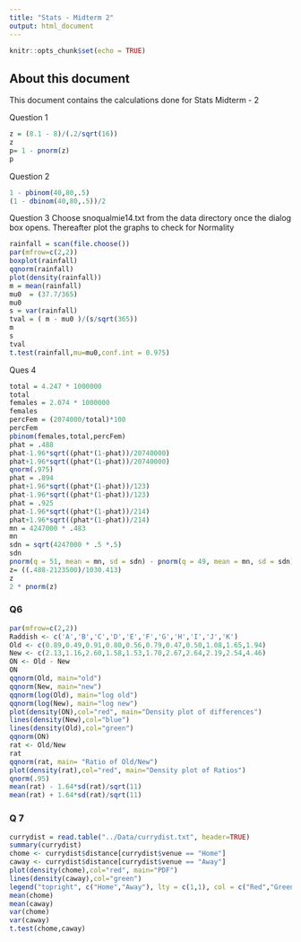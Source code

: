 ```yaml
---
title: "Stats - Midterm 2"
output: html_document
---
```


```r
knitr::opts_chunk$set(echo = TRUE)
```

## About this document


This document contains the calculations done for Stats Midterm - 2

Question 1
```r
z = (8.1 - 8)/(.2/sqrt(16))
z
p= 1 - pnorm(z)
p
```
Question 2
```r
1 - pbinom(40,80,.5) 
(1 - dbinom(40,80,.5))/2
```
Question 3
Choose snoqualmie14.txt from the data directory once the dialog box opens. Thereafter plot the graphs to check for Normality
```r
rainfall = scan(file.choose())
par(mfrow=c(2,2))
boxplot(rainfall)
qqnorm(rainfall)
plot(density(rainfall))
m = mean(rainfall)
mu0  = (37.7/365)
mu0
s = var(rainfall)
tval = ( m - mu0 )/(s/sqrt(365))
m
s
tval
t.test(rainfall,mu=mu0,conf.int = 0.975)
```
Ques 4
```r
total = 4.247 * 1000000
total
females = 2.074 * 1000000
females
percFem = (2074000/total)*100
percFem
pbinom(females,total,percFem)
phat = .488
phat-1.96*sqrt((phat*(1-phat))/20740000)
phat+1.96*sqrt((phat*(1-phat))/20740000)
qnorm(.975)
phat = .894
phat+1.96*sqrt((phat*(1-phat))/123)
phat-1.96*sqrt((phat*(1-phat))/123)
phat = .925
phat-1.96*sqrt((phat*(1-phat))/214)
phat+1.96*sqrt((phat*(1-phat))/214)
mn = 4247000 * .483
mn
sdn = sqrt(4247000 * .5 *.5)
sdn
pnorm(q = 51, mean = mn, sd = sdn) - pnorm(q = 49, mean = mn, sd = sdn)
z= ((.488-2123500)/1030.413)
z
2 * pnorm(z)
```
### Q6
```r
par(mfrow=c(2,2))
Raddish <- c('A','B','C','D','E','F','G','H','I','J','K')
Old <- c(0.89,0.49,0.91,0.80,0.56,0.79,0.47,0.50,1.08,1.65,1.94)
New <- c(2.13,1.16,2.60,1.58,1.53,1.70,2.67,2.64,2.19,2.54,4.46)
ON <- Old - New
ON
qqnorm(Old, main="old")
qqnorm(New, main="new")
qqnorm(log(Old), main="log old")
qqnorm(log(New), main="log new")
plot(density(ON),col="red", main="Density plot of differences")
lines(density(New),col="blue")
lines(density(Old),col="green")
qqnorm(ON)
rat <- Old/New
rat
qqnorm(rat, main= "Ratio of Old/New")
plot(density(rat),col="red", main="Density plot of Ratios")
qnorm(.95)
mean(rat) - 1.64*sd(rat)/sqrt(11)
mean(rat) + 1.64*sd(rat)/sqrt(11)
```
### Q 7
```r
currydist = read.table("../Data/currydist.txt", header=TRUE)
summary(currydist)
chome <- currydist$distance[currydist$venue == "Home"]
caway <- currydist$distance[currydist$venue == "Away"]
plot(density(chome),col="red", main="PDF")
lines(density(caway),col="green")
legend("topright", c("Home","Away"), lty = c(1,1), col = c("Red","Green"))
mean(chome)
mean(caway)
var(chome)
var(caway)
t.test(chome,caway)
```





